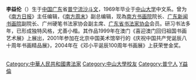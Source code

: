 '''李益伦'''（{{bd|1945年|catIdx=Li李}}）生于[[中国|中国]][[广东|广东]]省[[普宁|普宁]][[流沙|流沙]][[斗文|斗文]]，1969年毕业于[[中山大学|中山大学]]中文系。曾为《[[南方日报|南方日报]]》主任编辑，《[[南方周末|南方周末]]》副总编辑，现為[https://web.archive.org/web/20051125124832/http://ad.gd.sohu.com/shufa/jianjie.html 南方书画院]院长、[[广东新闻书画院|广东新闻书画院]]副院长、广州硬笔书法家协会副主席、[[广东省书法家协会|广东省书法家协会]]会员。研习书法多年，已形成独特风格，尤善小楷。其作品1999年在澳门《喜迎澳门回归祖国书画艺术展》上展出，2001年参加在北京中国美术馆举行的《庆祝中国共产党诞辰八十周年书画精品展》，2004年在《邓小平诞辰100周年书画展》上获荣誉金奖。<br /><br />

<gallery></gallery>

[[Category:中華人民共和國書法家|Category:中華人民共和國書法家]]
[[Category:中山大學校友|Category:中山大學校友]]
[[Category:普宁人|Category:普宁人]]
[[Category:李姓|Y益倫]]